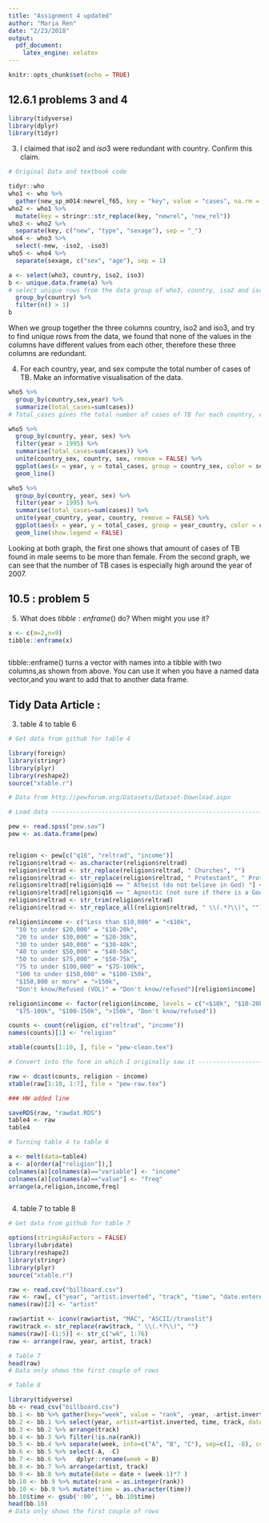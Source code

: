 ```yaml
---
title: "Assignment 4 updated"
author: "Maria Ren"
date: "2/23/2018"
output: 
  pdf_document: 
    latex_engine: xelatex
---
```


```r
knitr::opts_chunk$set(echo = TRUE)
```


## 12.6.1 problems 3 and 4

```r
library(tidyverse)
library(dplyr)
library(tidyr)
```

(3) I claimed that $iso2$ and $iso3$ were redundant with country. Confirm this claim.

```r
# Original Data and textbook code

tidyr::who
who1 <- who %>%
  gather(new_sp_m014:newrel_f65, key = "key", value = "cases", na.rm = TRUE)
who2 <- who1 %>%
  mutate(key = stringr::str_replace(key, "newrel", "new_rel"))
who3 <- who2 %>%
  separate(key, c("new", "type", "sexage"), sep = "_")
who4 <- who3 %>%
  select(-new, -iso2, -iso3)
who5 <- who4 %>%
  separate(sexage, c("sex", "age"), sep = 1)
```


```r
a <- select(who3, country, iso2, iso3)
b <- unique.data.frame(a) %>%
# select unique rows from the data group of who3, country, iso2 and iso3
  group_by(country) %>%
  filter(n() > 1)
b

```
When we group together the three columns country, iso2 and iso3, and try to find unique rows from the data, we found that none of the values in the columns have different values from each other, therefore these three columns are redundant.


(4) For each country, year, and sex compute the total number of cases of TB. Make an informative visualisation of the data.

```r

who5 %>%
  group_by(country,sex,year) %>%
  summarize(total_cases=sum(cases))
# Total_cases gives the total number of cases of TB for each country, each sex in each year

```

```r

who5 %>%
  group_by(country, year, sex) %>%
  filter(year > 1995) %>%
  summarise(total_cases=sum(cases)) %>%
  unite(country_sex, country, sex, remove = FALSE) %>%
  ggplot(aes(x = year, y = total_cases, group = country_sex, color = sex)) +
  geom_line()

who5 %>%
  group_by(country, year, sex) %>%
  filter(year > 1995) %>%
  summarise(total_cases=sum(cases)) %>%
  unite(year_country, year, country, remove = FALSE) %>%
  ggplot(aes(x = year, y = total_cases, group = year_country, color = country)) +
  geom_line(show.legend = FALSE)

```
Looking at both graph, the first one shows that amount of cases of TB found in male seems to be more than female. From the second graph, we can see that the number of TB cases is especially high around the year of 2007.

## 10.5 : problem 5

(5) What does $tibble:enframe()$ do? When might you use it?

```r
x <- c(m=2,n=9)
tibble::enframe(x)



```
tibble::enframe() turns a vector with names into a tibble with two columns,as shown from above. You can use it when you have a named data vector,and you want to add that to another data frame.


## Tidy Data Article :

3) table 4 to table 6

```r

# Get data from github for table 4

library(foreign)
library(stringr)
library(plyr)
library(reshape2)
source("xtable.r")

# Data from http://pewforum.org/Datasets/Dataset-Download.aspx

# Load data -----------------------------------------------------------------

pew <- read.spss("pew.sav")
pew <- as.data.frame(pew)


religion <- pew[c("q16", "reltrad", "income")]
religion$reltrad <- as.character(religion$reltrad)
religion$reltrad <- str_replace(religion$reltrad, " Churches", "")
religion$reltrad <- str_replace(religion$reltrad, " Protestant", " Prot")
religion$reltrad[religion$q16 == " Atheist (do not believe in God) "] <- "Atheist"
religion$reltrad[religion$q16 == " Agnostic (not sure if there is a God) "] <- "Agnostic"
religion$reltrad <- str_trim(religion$reltrad)
religion$reltrad <- str_replace_all(religion$reltrad, " \\(.*?\\)", "")

religion$income <- c("Less than $10,000" = "<$10k", 
  "10 to under $20,000" = "$10-20k", 
  "20 to under $30,000" = "$20-30k", 
  "30 to under $40,000" = "$30-40k", 
  "40 to under $50,000" = "$40-50k", 
  "50 to under $75,000" = "$50-75k",
  "75 to under $100,000" = "$75-100k", 
  "100 to under $150,000" = "$100-150k", 
  "$150,000 or more" = ">150k", 
  "Don't know/Refused (VOL)" = "Don't know/refused")[religion$income]

religion$income <- factor(religion$income, levels = c("<$10k", "$10-20k", "$20-30k", "$30-40k", "$40-50k", "$50-75k", 
  "$75-100k", "$100-150k", ">150k", "Don't know/refused"))

counts <- count(religion, c("reltrad", "income"))
names(counts)[1] <- "religion"

xtable(counts[1:10, ], file = "pew-clean.tex")

# Convert into the form in which I originally saw it -------------------------

raw <- dcast(counts, religion ~ income)
xtable(raw[1:10, 1:7], file = "pew-raw.tex")

### HW added line 

saveRDS(raw, "rawdat.RDS")
table4 <- raw
table4
```

```r

# Turning table 4 to table 6

a <- melt(data=table4)
a <- a[order(a["religion"]),]
colnames(a)[colnames(a)=="variable"] <- "income"
colnames(a)[colnames(a)=="value"] <- "freq"
arrange(a,religion,income,freq)



```




4) table 7 to table 8


```r
# Get data from github for table 7

options(stringsAsFactors = FALSE)
library(lubridate)
library(reshape2)
library(stringr)
library(plyr)
source("xtable.r")

raw <- read.csv("billboard.csv")
raw <- raw[, c("year", "artist.inverted", "track", "time", "date.entered", "x1st.week", "x2nd.week", "x3rd.week", "x4th.week", "x5th.week", "x6th.week", "x7th.week", "x8th.week", "x9th.week", "x10th.week", "x11th.week", "x12th.week", "x13th.week", "x14th.week", "x15th.week", "x16th.week", "x17th.week", "x18th.week", "x19th.week", "x20th.week", "x21st.week", "x22nd.week", "x23rd.week", "x24th.week", "x25th.week", "x26th.week", "x27th.week", "x28th.week", "x29th.week", "x30th.week", "x31st.week", "x32nd.week", "x33rd.week", "x34th.week", "x35th.week", "x36th.week", "x37th.week", "x38th.week", "x39th.week", "x40th.week", "x41st.week", "x42nd.week", "x43rd.week", "x44th.week", "x45th.week", "x46th.week", "x47th.week", "x48th.week", "x49th.week", "x50th.week", "x51st.week", "x52nd.week", "x53rd.week", "x54th.week", "x55th.week", "x56th.week", "x57th.week", "x58th.week", "x59th.week", "x60th.week", "x61st.week", "x62nd.week", "x63rd.week", "x64th.week", "x65th.week", "x66th.week", "x67th.week", "x68th.week", "x69th.week", "x70th.week", "x71st.week", "x72nd.week", "x73rd.week", "x74th.week", "x75th.week", "x76th.week")]
names(raw)[2] <- "artist"

raw$artist <- iconv(raw$artist, "MAC", "ASCII//translit")
raw$track <- str_replace(raw$track, " \\(.*?\\)", "")
names(raw)[-(1:5)] <- str_c("wk", 1:76)
raw <- arrange(raw, year, artist, track)

```

```r

# Table 7
head(raw)
# Data only shows the first couple of rows 

```



```r
# Table 8

library(tidyverse)
bb <- read_csv("billboard.csv")
bb.1 <- bb %>% gather(key="week", value = "rank", -year, -artist.inverted, -track, -time, -genre, -date.entered, -date.peaked)
bb.2 <- bb.1 %>% select(year, artist=artist.inverted, time, track, date = date.entered, week, rank )
bb.3 <- bb.2 %>% arrange(track)
bb.4 <- bb.3 %>% filter(!is.na(rank))
bb.5 <- bb.4 %>% separate(week, into=c("A", "B", "C"), sep=c(1, -8), convert=TRUE)
bb.6 <- bb.5 %>% select(-A, -C)
bb.7 <- bb.6 %>%   dplyr::rename(week = B)
bb.8 <- bb.7 %>% arrange(artist, track)
bb.9 <- bb.8 %>% mutate(date = date + (week-1)*7 )
bb.10 <- bb.9 %>% mutate(rank = as.integer(rank))
bb.10 <- bb.9 %>% mutate(time = as.character(time))
bb.10$time <- gsub(':00', '', bb.10$time)
head(bb.10)
# Data only shows the first couple of rows 


```


